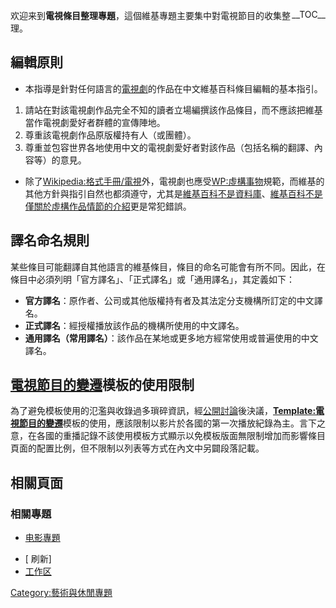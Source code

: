 {{WikiProject:電視/Tab_header}}
<div style="float:right">
__TOC__
</div>

欢迎来到'''電視條目整理專題'''，這個維基專題主要集中對電視節目的收集整理。

{{WikiProject:電視/条目计数}}

==編輯原則==
{{main|Wikipedia:格式手冊/電視}}
*本指導是針對任何語言的[[電視劇|電視劇]]的作品在中文維基百科條目編輯的基本指引。
#請站在對該電視劇作品完全不知的讀者立場編撰該作品條目，而不應該把維基當作電視劇愛好者群體的宣傳陣地。
#尊重該電視劇作品原版權持有人（或團體）。
#尊重並包容世界各地使用中文的電視劇愛好者對該作品（包括名稱的翻譯、內容等）的意見。
*除了[[Wikipedia:格式手冊/電視|Wikipedia:格式手冊/電視]]外，電視劇也應受[[Wikipedia:格式手册/虚构事物|WP:虛構事物]]規範，而維基的其他方針與指引自然也都須遵守，尤其是[[WP:NOTDIR|維基百科不是資料庫]]、[[WP:PLOT|維基百科不是僅關於虛構作品情節的介紹]]更是常犯錯誤。

==譯名命名規則==
{{main|Wikipedia:命名常規 (電視)}}
某些條目可能翻譯自其他語言的維基條目，條目的命名可能會有所不同。因此，在條目中必須列明「官方譯名」、「正式譯名」或「通用譯名」，其定義如下：
*'''官方譯名'''：原作者、公司或其他版權持有者及其法定分支機構所訂定的中文譯名。 
*'''正式譯名'''：經授權播放該作品的機構所使用的中文譯名。 
*'''通用譯名（常用譯名）'''：該作品在某地或更多地方經常使用或普遍使用的中文譯名。

==[[模板:電視節目的變遷|電視節目的變遷]]模板的使用限制==

為了避免模板使用的氾濫與收錄過多瑣碎資訊，經[[Wikipedia_talk:電視劇專題#電視劇條目中的作品變遷模板|公開討論]]後決議，'''[[Template:電視節目的變遷|Template:電視節目的變遷]]'''模板的使用，應該限制以影片於各國的第一次播放紀錄為主。言下之意，在各國的重播記錄不該使用模板方式顯示以免模板版面無限制增加而影響條目頁面的配置比例，但不限制以列表等方式在內文中另闢段落記載。

== 相關頁面 ==
{{Portal|name=電視}}
===相關專題===
* [[WikiProject:电影|电影專題]]

{{WikiProject Footer}}
[[Category:藝術與休閒專題|Category:藝術與休閒專題]]

*[{{fullurl:WikiProject:電視|action=purge}} 刷新]
*[https://zh.wikipedia.org/wiki/Special:%E5%89%8D%E7%BC%80%E7%B4%A2%E5%BC%95?prefix=%E9%9B%BB%E8%A6%96%2F&namespace=102 工作区]